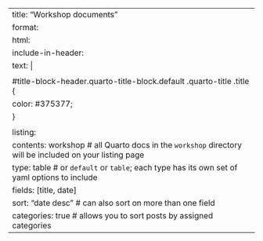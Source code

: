 ---
title: "Workshop documents"
format: 
   html:
     include-in-header: 
        text: |
          <style>
          #title-block-header.quarto-title-block.default .quarto-title .title {
          color: #375377;
          }
          </style>
listing: 
  contents: workshop # all Quarto docs in the `workshop` directory will be included on your listing page
  type: table # or `default` or `table`; each type has its own set of yaml options to include
  fields: [title, date]
  sort: "date desc" # can also sort on more than one field
  categories: true # allows you to sort posts by assigned categories 
---